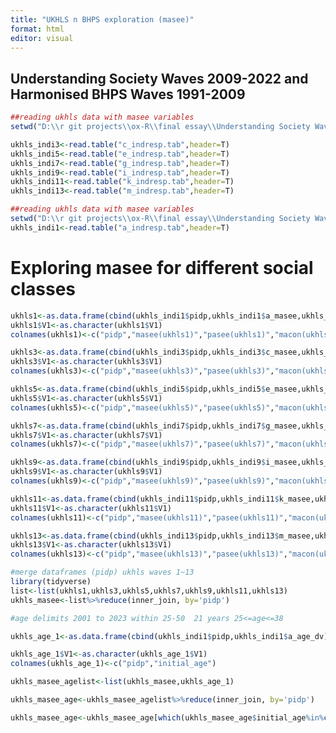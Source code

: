 ```yaml
---
title: "UKHLS n BHPS exploration (masee)"
format: html
editor: visual
---
```


## Understanding Society Waves 2009-2022 and Harmonised BHPS Waves 1991-2009

```r
##reading ukhls data with masee variables
setwd("D:\\r git projects\\ox-R\\final essay\\Understanding Society Waves 2009-2022 and Harmonised BHPS Waves 1991-2009\\UKDA-6614-tab\\tab\\ukhls")

ukhls_indi3<-read.table("c_indresp.tab",header=T)
ukhls_indi5<-read.table("e_indresp.tab",header=T)
ukhls_indi7<-read.table("g_indresp.tab",header=T)
ukhls_indi9<-read.table("i_indresp.tab",header=T)
ukhls_indi11<-read.table("k_indresp.tab",header=T)
ukhls_indi13<-read.table("m_indresp.tab",header=T)
```

```r
##reading ukhls data with masee variables
setwd("D:\\r git projects\\ox-R\\final essay\\Understanding Society Waves 2009-2022 and Harmonised BHPS Waves 1991-2009\\UKDA-6614-tab\\tab\\ukhls")
ukhls_indi1<-read.table("a_indresp.tab",header=T)
```

# Exploring masee for different social classes

```r
ukhls1<-as.data.frame(cbind(ukhls_indi1$pidp,ukhls_indi1$a_masee,ukhls_indi1$a_pasee,ukhls_indi1$a_macon,ukhls_indi1$a_pacon,ukhls_indi1$a_mafar,ukhls_indi1$a_pafar))
ukhls1$V1<-as.character(ukhls1$V1)
colnames(ukhls1)<-c("pidp","masee(ukhls1)","pasee(ukhls1)","macon(ukhls1)","pacon(ukhls1)","mafar(ukhls1)","pafar(ukhls1)")

ukhls3<-as.data.frame(cbind(ukhls_indi3$pidp,ukhls_indi3$c_masee,ukhls_indi3$c_pasee,ukhls_indi3$c_macon,ukhls_indi3$c_pacon,ukhls_indi3$c_mafar,ukhls_indi3$c_pafar))
ukhls3$V1<-as.character(ukhls3$V1)
colnames(ukhls3)<-c("pidp","masee(ukhls3)","pasee(ukhls3)","macon(ukhls3)","pacon(ukhls3)","mafar(ukhls3)","pafar(ukhls3)")

ukhls5<-as.data.frame(cbind(ukhls_indi5$pidp,ukhls_indi5$e_masee,ukhls_indi5$e_pasee,ukhls_indi5$e_macon,ukhls_indi5$e_pacon,ukhls_indi5$e_mafar,ukhls_indi5$e_pafar))
ukhls5$V1<-as.character(ukhls5$V1)
colnames(ukhls5)<-c("pidp","masee(ukhls5)","pasee(ukhls5)","macon(ukhls5)","pacon(ukhls5)","mafar(ukhls5)","pafar(ukhls5)")

ukhls7<-as.data.frame(cbind(ukhls_indi7$pidp,ukhls_indi7$g_masee,ukhls_indi7$g_pasee,ukhls_indi7$g_macon,ukhls_indi7$g_pacon,ukhls_indi7$g_mafar,ukhls_indi7$g_pafar))
ukhls7$V1<-as.character(ukhls7$V1)
colnames(ukhls7)<-c("pidp","masee(ukhls7)","pasee(ukhls7)","macon(ukhls7)","pacon(ukhls7)","mafar(ukhls7)","pafar(ukhls7)")

ukhls9<-as.data.frame(cbind(ukhls_indi9$pidp,ukhls_indi9$i_masee,ukhls_indi9$i_pasee,ukhls_indi9$i_macon,ukhls_indi9$i_pacon,ukhls_indi9$i_mafar,ukhls_indi9$i_pafar))
ukhls9$V1<-as.character(ukhls9$V1)
colnames(ukhls9)<-c("pidp","masee(ukhls9)","pasee(ukhls9)","macon(ukhls9)","pacon(ukhls9)","mafar(ukhls9)","pafar(ukhls9)")

ukhls11<-as.data.frame(cbind(ukhls_indi11$pidp,ukhls_indi11$k_masee,ukhls_indi11$k_pasee,ukhls_indi11$k_macon,ukhls_indi11$k_pacon,ukhls_indi11$k_mafar,ukhls_indi11$k_pafar))
ukhls11$V1<-as.character(ukhls11$V1)
colnames(ukhls11)<-c("pidp","masee(ukhls11)","pasee(ukhls11)","macon(ukhls11)","pacon(ukhls11)","mafar(ukhls11)","pafar(ukhls11)")

ukhls13<-as.data.frame(cbind(ukhls_indi13$pidp,ukhls_indi13$m_masee,ukhls_indi13$m_pasee,ukhls_indi13$m_macon,ukhls_indi13$m_pacon,ukhls_indi13$m_mafar,ukhls_indi13$m_pafar))
ukhls13$V1<-as.character(ukhls13$V1)
colnames(ukhls13)<-c("pidp","masee(ukhls13)","pasee(ukhls13)","macon(ukhls13)","pacon(ukhls13)","mafar(ukhls13)","pafar(ukhls13)")

#merge dataframes (pidp) ukhls waves 1~13
library(tidyverse)
list<-list(ukhls1,ukhls3,ukhls5,ukhls7,ukhls9,ukhls11,ukhls13)
ukhls_masee<-list%>%reduce(inner_join, by='pidp')
```

```r
#age delimits 2001 to 2023 within 25-50  21 years 25<=age<=38

ukhls_age_1<-as.data.frame(cbind(ukhls_indi1$pidp,ukhls_indi1$a_age_dv))

ukhls_age_1$V1<-as.character(ukhls_age_1$V1)
colnames(ukhls_age_1)<-c("pidp","initial_age")

ukhls_masee_agelist<-list(ukhls_masee,ukhls_age_1)

ukhls_masee_age<-ukhls_masee_agelist%>%reduce(inner_join, by='pidp')

ukhls_masee_age<-ukhls_masee_age[which(ukhls_masee_age$initial_age%in%c(25:38)),]
```

